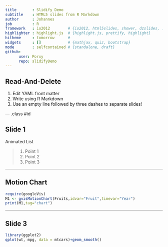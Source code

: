 ```yaml
---
title       : Slidify Demo
subtitle    : HTML5 slides from R Markdown
author      : Johannes
job         : R
framework   : io2012        # {io2012, html5slides, shower, dzslides, ...}
highlighter : highlight.js  # {highlight.js, prettify, highlight}
hitheme     : tomorrow      # 
widgets     : []            # {mathjax, quiz, bootstrap}
mode        : selfcontained # {standalone, draft}
github:
      user: Porxy
      repo: slidifyDemo
---
```


## Read-And-Delete

1. Edit YAML front matter
2. Write using R Markdown
3. Use an empty line followed by three dashes to separate slides!

--- .class #id 

## Slide 1

Animated List

> 1. Point 1
> 2. Point 2
> 3. Point 3

---

## Motion Chart

```r
require(googleVis)
M1 <- gvisMotionChart(Fruits,idvar="Fruit",timevar="Year")
print(M1,tag="chart")
```
---

## Slide 3

```r
library(ggplot2)
qplot(wt, mpg, data = mtcars)+geom_smooth()
```

